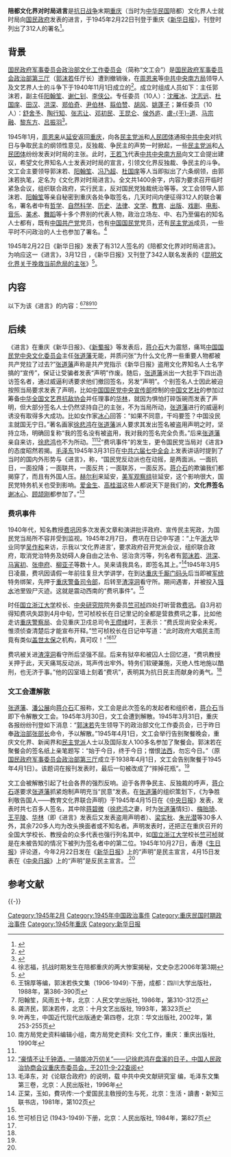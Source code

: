 '''陪都文化界对时局进言'''是[[抗日战争|抗日战争]]末期[[重庆|重庆]]（当时为[[中华民国|中华民国]]陪都）文化界人士就时局向[[国民政府|国民政府]]发表的进言，于1945年2月22日刊登于重庆《[[新华日报|新华日报]]》，刊登时列出了312人的署名<ref>{{Cite book|title=毛泽东瞩目的现代俊杰|last=叶绪民，刘海清主编|first=|publisher=武汉：长江文艺出版社|year=2003.11|isbn=7-5354-2641-7|location=|pages=312}}</ref>。

==背景==
[[国民政府军事委员会政治部文化工作委员会|国民政府军事委员会政治部文化工作委员会]]（简称“文工会”）是[[国民政府军事委员会政治部第三厅|国民政府军事委员会政治部第三厅]]（[[郭沫若|郭沫若]]任厅长）遭到撤销後，在[[周恩来|周恩来]]等[[中共中央南方局|中共中央南方局]]领导人及文艺界人士的斗争下于1940年11月1日成立的<ref>{{Cite book|title=巴渝文化概论|last=张万仪，庞国栋主编|first=|publisher=重庆：重庆大学出版社|year=2014.01|isbn=978-7-5624-7240-7|location=|pages=54}}</ref>。成立时组成人员如下：主任郭沫若，副主任[[阳翰笙|阳翰笙]]、[[谢仁钊|谢仁钊]]、[[李侠公|李侠公]]。专任委员（10人）：[[沈雁冰|沈雁冰]]、[[沈志远|沈志远]]、[[杜国庠|杜国庠]]、[[田汉|田汉]]、[[洪深|洪深]]、[[郑伯奇|郑伯奇]]、[[尹伯林|尹伯林]]、[[翦伯赞|翦伯赞]]、[[胡风|胡风]]、[[姚蓬子|姚蓬子]]；兼任委员（10人）：[[舒舍予|舒舍予]]、[[陶行知|陶行知]]、[[张志让|张志让]]、[[邓初民|邓初民]]、[[王昆仑|王昆仑]]、[[侯外庐|侯外庐]]、[[卢于道|盧-{于}-道]]、[[马宗融|马宗融]]、[[黎东方|黎东方]]、[[吕振羽|吕振羽]]<ref>{{Cite book|title=重庆市志 文学志|last=重庆市作家协会编纂|first=|publisher=重庆：[[西南师范大学出版社|西南师范大学出版社]]|year=2013.12|isbn=978-7-5621-6404-3|location=|pages=32}}</ref>。

1945年1月，[[周恩来|周恩来]]从[[延安|延安]]返回[[重庆|重庆]]，向各[[民主党派|民主党派]]和[[人民团体|人民团体]]通报[[中共中央|中共中央]]对抗日与争取民主的纲领性意见，反独裁、争民主的声势一时掀起，一些[[民主党派|民主党派]]和[[人民团体|人民团体]]纷纷发表对时局的主张。此时，[[王若飞|王若飞]]代表[[中共中央南方局|中共中央南方局]]向文工会提出建议，希望文化界知名人士发表对时局的宣言，引领文化界反独裁、争民主的斗争。文工会主要领导郭沫若、[[阳翰笙|阳翰笙]]、[[冯乃超|冯乃超]]、[[杜国庠|杜国庠]]等人当即拟出了六条纲领，由郭沫若执笔，定名为《文化界对时局进言》。全文共1400余字，内容为要求召开临时紧急会议，组织联合政府，实行民主，反对国民党独裁统治等等。文工会领导人郭沫若、[[阳翰笙|阳翰笙]]等亲自秘密到重庆各处争取签名，几天时间内便征得312人的联合署名，署名者中有[[哲学|哲学]]、[[自然科学|自然科学]]、[[历史|历史]]、[[法律|法律]]、[[文学|文学]]、[[教育|教育]]、[[出版|出版]]、[[戏剧|戏剧]]、[[电影|电影]]、[[音乐|音乐]]、[[美术|美术]]、[[舞蹈|舞蹈]]等十多个界别的代表人物，政治立场左、中、右乃至偏右的知名人士都有，既有[[中国共产党|中国共产党]]党员，也有[[中国国民党|中国国民党]]党员，还有[[民主党派|民主党派]]成员，一些平时不问政治的人士也参加了署名。<ref name=xzf>徐志福，抗战时期发生在陪都重庆的两大惨案揭秘，文史杂志2006年第3期</ref>

1945年2月22日《新华日报》发表了有312人签名的《陪都文化界对时局进言》。为响应这一《进言》，3月12日 ，《新华日报》又刊登了342人联名发表的《[[昆明文化界关于挽救当前危局的主张|昆明文化界关于挽救当前危局的主张]]》<ref>{{Cite book|title=昆明文史资料集萃 第5卷|last=中国人民政治协商会议云南省昆明市委员会编|first=|publisher=昆明：云南科技出版社|year=2009.12|isbn=978-7-5416-3655-4|location=|pages=3765}}</ref>。

==内容==
以下为该《进言》的内容：<ref>王锦厚等编，郭沫若佚文集（1906-1949）·下册，成都：四川大学出版社，1988年，第386-390页</ref><ref>阳翰笙，风雨五十年，北京：人民文学出版社, 1986年，第310-312页</ref><ref>龚济民，郭沫若传，北京：十月文艺出版社, 1993年，第323页</ref><ref>叶再生，中国近代现代出版通史·第四卷，北京：华文出版社, 2002年，第253-255页</ref><ref>南方局党史资料编辑小组，南方局党史资料: 文化工作，重庆：重庆出版社, 1990年</ref>

{{Cquote|陪都文化界对时局进言
“道穷则变”，是目前普遍的呼声，中国的时局无须我们“危词悚听”，更不容许我们再来“巧言文饰”了。

内部未能团结，政治贪墨成风，经济日趋竭蹙，人民尚待动员，军事急期改进，文化教育受着重重扼制，每况愈下，以致[[豫湘桂战役|无力阻止敌寇的进侵]]，更无力配合[[同盟国_(第二次世界大战)|盟军]]的反攻，在目前全世界战略接近胜利的阶段，而我们竟快要成为新时代的落伍者。全国的人民都在焦虑，全世界的盟友都在期待，我们处在万目睽睽的局势当中，无论如何是应当改弦易辙的时候了。

办法是有的，而且非常简单，只须及早实现民主，在野人士正日夕为此奔走呼号。政府最近也公开言明，准备提前结束党治，还政于民，足见人同此心，心同此理，无分朝野，共具悃忱。中国的危机是依然可以挽救的。

然而“日中必彗，操刀必割”，在今天迫切的时局之下， 空言民主固属画饼充饥，预约民主亦仅望梅止渴。今天的道路是应该当机立断，急转舵轮，凡有益于民主实现者便当举行，凡有碍于民主实现者便当废止，不应有瞬息的踌躇，更不应有丝毫的顾虑。其有益于民主实现者，在我们认为，应该是：

一、由[[国民政府|国民政府]]立即召集全国各党派所推选之公正人士组织一临时紧急会议，商讨应付目前时局的战时政治纲领，使内政、外交、财政、经济、教育、文化等均能有改进的依据，以作为[[国民大会|国民会议]]的前驱。、
二、由临时紧急会议推选干练人士组织一战时全国一致政府，以推行战时政治纲领，使内政、外交、财政、经济、教育、文化等均能与目前战事配合。

以上二大纲实为实现民主的必要步骤，政府既决心还政于民，且不愿人民空言民主，自宜采取此项步骤，使人民有实际参与政治的机会，共挽目前的危机。

更就有碍民主实现者而言，则有荦荦六大端，应该加以考虑。、
一、审査检阅制度除有关军事机密者外不应再行存在，凡一切限制人民活动之法令皆应废除， 使人民应享有的集会、结社、言论、出版、演出等之自由及早恢复。、
二、取消一切党化教育之设施，使学术研究与文化运动之自由得到充分的保障。、
三、停止特务活动，切实保障人民之身体自由，并释放一切政治犯及爱国青年。、
四、废除一切军事上对内相尅的政策，枪口一致对外，集中所有力量从事反攻。、
五、严惩一切贪赃枉法之狡猾官吏及囤积居奇之特殊商人，使国家财富集中于有用之生产与用度。、
六、取缔对盟邦歧视之言论，采取对英美苏平行外交，以博得盟邦之信任与谅解。

以上诸大端如能早日见诸实施，则军事形势必能稳定，反攻基础必能确立，最后胜利也毫无疑问，必能更有把握了。

故民主团结实为解决国内局势之主要前提，而在今天尤为争取国际地位的必须步骤。今天的时局虽然紧迫，而国际形势却大有利于我们，我们尤应趁此时机，早早决定我们的国策。

目前[[雅尔塔会议|克里米亚会议]]已告圆满结束。四月二十五日并将由[[中华民国|中]][[苏联|苏]][[英国|英]][[美国|美]][[法国|法]]五大国[[旧金山会议|在旧金山召集联合国会议]]，[[法西斯|法西斯]]和[[帝国主义|帝国主义]]已被普遍地宣布死刑，为全人类开出了民主和平的康庄的大道。

更以军事而言，苏联的大攻势正以雷霆万钧之力，雄师数路趋指[[柏林|柏林]]。英美联军更由西线积极进攻，[[纳粹德国|纳粹]]兽军巳陷于四面楚歌之中，不久当在它的巢窟里面遭受屠戮了。

美国在太平洋上的进军，也正和欧洲攻势桴鼓相应。美国的意志，在东方急于要在中国登陆作战，急于期待陆上力量的大反攻，以期能同时及早解决日本，更是切迫如火。

今天没有任何力量可以阻止苏联红军及英美盟军的进攻，也没有任何力量可以屈挠同盟国人民的意志。全世界都在吹奏着胜利进行曲，我们中国人民不愿自甘落伍，不愿在这世界战略接近胜利的阶段，仍有自私自利、苟且因循、等待胜利、甚至种下未来祸根的做法迎接我们民主胜利的光明的前途。形势是很鲜明的，民主者兴，不民主者亡。中国人民不甘沦亡，故一致要求民主团结，在这个洪大的奔流之前，任何力量也没有方法可以阻挡。

我们恳切地希望，希望全国人士敞开胸襟，把专制时代的一切陈根腐蒂打扫干净，贡献出无限的诚意、热情、勇气、睿智，迎接我们民主胜利的光明的前途。


——[[力扬|力扬]]、[[丁然|丁然]]、[[于去疾|-{于}-去疾]]、[[于友|-{于}-友]]、[[于伶|-{于}-伶]]、[[王戎_(话剧演员)|王戎]]、[[王采|王采]]、[[王岚|王岚]]、[[王琦_(美术家)|王琦]]、[[王亚平|王亚平]]、[[王冶秋|王冶秋]]、[[王复生|王复生]]、[[王郁天|王郁天]]、[[王深林|王深林]]、[[王超凡|王超凡]]、[[王治津|王治津]]、[[王务安|王务安]]、[[王进英|王进英]]、[[巴金|巴金]]、[[戈宝权|戈宝权]]、[[方令孺|方令孺]]、[[方兴岩|方兴岩]]、[[方学武|方学武]]、[[文怀沙|文怀沙]]、[[毛守昌|毛守昌]]、[[禾波|禾波]]、[[白薇_(作家)|白薇]]、[[白杨_(演员)|白杨]]、[[甘祠森|甘祠森]]、[[史东山|史东山]]、[[石西民|石西民]]、[[石炎|石炎]]、[[石啸冲|石啸冲]]、[[田一文|田一文]]、[[田涛_(作家)|田涛]]、[[田仲济|田仲济]]、[[司徒慧敏|司徒慧敏]]、[[史伊凡|史伊凡]]、[[伍禾|伍禾]]、[[任钧|任钧]]、[[任秋石|任秋石]]、[[朱海观|朱海观]]、[[朱鹤年|朱鹤年]]、[[老舍|老舍]]、[[吉联抗|吉联抗]]、[[仲秋元|仲秋元]]、[[沈扬|沈扬]]、[[沈浮|沈浮]]、[[沈钧儒|沈钧儒]]、[[沈静芷|沈静芷]]、[[沈经农|沈经农]]、[[沈慧|沈慧]]、[[王知伊|冷火]]、[[宋之的|宋之的]]、[[宋云彬|宋云彬]]、[[杜冰波|杜冰波]]、[[杜君慧_(卢兰)|杜君慧]]、[[杜国庠|杜国庠]]、[[吕霞光|吕霞光]]、[[吕恩|吕恩]]、[[汪子美|汪子美]]、[[汪刃锋|汪刃锋]]、[[何公敢|何公敢]]、[[何成湘|何成湘]]、[[余所亚|余所亚]]、[[沙千里|沙千里]]、[[李凌_(音乐家)|李凌]]、[[李畏|李畏]]、[[李士豪|李士豪]]、[[李可染|李可染]]、[[李声韵|李声韵]]、[[李恩杰|李恩杰]]、[[李华飞|李华飞]]、[[吴视|吴视]]、[[吴茵|吴茵]]、[[吴祖光|吴祖光]]、[[吴家骧|吴家骧]]、[[吴蔚云|吴蔚云]]、[[吴组缃|吴组缃]]、[[吴藻溪|吴藻溪]]、[[吴清友_(社会学家)|吴清友]]、[[吴泽_(历史学家)|吴泽]]、[[但杜宇|但杜宇]]、[[辛勤|辛勤]]、[[阮有秋|阮有秋]]、[[林谷|林谷]]、[[林辰|林辰]]、[[林仲易|林仲易]]、[[林举岱|林举岱]]、[[周而复|周而复]]、[[周知|周知]]、[[周峰|周峰]]、[[周谷城|周谷城]]、[[周徽林|周徽林]]、[[明敏|明敏]]、[[金月石|金月石]]、[[金仲华|金仲华]]、[[金善宝|金善宝]]、[[金钖如|金钖如]]、[[金瑞苓|金瑞苓]]、[[邵荃麟|邵荃麟]]、[[孟目的|孟目的]]、[[孟君谋|孟君谋]]、[[孟用潜|孟用潜]]、[[初大岩|初大岩]]、[[阿嘉|阿嘉]]、[[岳路|岳路]]、[[茅盾|茅盾]]、[[胡孑|胡孑]]、[[胡风|胡风]]、[[胡绳|胡绳]]、[[胡文淑|胡文淑]]、[[胡守愚|胡守愚]]、[[洪深|洪深]]、[[侯外庐|侯外庐]]、[[柳倩|柳倩]]、[[柳亚子|柳亚子]]、[[范朴斋|范朴斋]]、[[姚木溪|姚木溪]]、[[姚雪垠|姚雪垠]]、[[姚蓬子|姚蓬子]]、[[郁风|郁风]]、[[郁文哉|郁文哉]]、[[施白芜|施白芜]]、[[俞珊|俞珊]]、[[俞励犍|俞励犍]]、[[冼群|冼群]]、[[马义|马义]]、[[马宗融|马宗融]]、[[马寅初|马寅初]]、[[马思聪|马思聪]]、[[髙集|髙集]]、[[髙崇民|髙崇民]]、[[髙龙生|髙龙生]]、[[髙懿|髙懿]]、[[崔小萍|崔小萍]]、[[崔万秋|崔万秋]]、[[夏衍|夏衍]]、[[夏白|夏白]]、[[夏迪蒙|夏迪蒙]]、[[邢西萍|徐冰]]、[[徐迟|徐迟]]、[[徐昌霖|徐昌霖]]、[[徐悲鸿|徐悲鸿]]、[[袁水拍|袁水拍]]、[[梁希|梁希]]、[[梁纯夫|梁纯夫]]、[[梁永泰|梁永泰]]、[[梁公在|梁公在]]、[[索开|索开]]、[[孙伏园|孙伏园]]、[[孙陵_(1912年)|孙陵]]、[[孙源|孙源]]、[[孙坚白|孙坚白]]、[[孙施谊|孙施谊]]、[[孙锡纲|孙锡纲]]、[[秦柳方|秦柳方]]、[[秦牧|秦牧]]、[[康性天|康性天]]、[[祝公健|祝公健]]、[[殷子|殷子]]、[[殷野|殷野]]、[[耿震|耿震]]、[[凌珊如|凌珊如]]、[[郭沫若|郭沫若]]、[[郭春涛|郭春涛]]、[[郭培谦|郭培谦]]、[[郭树权|郭树权]]、[[梅林_(作家)|梅林]]、[[许士骐|许士骐]]、[[许幸之|许幸之]]、[[许桂明|许桂明]]、[[许涤新|许涤新]]、[[黄晨|黄晨]]、[[黄蕊_(民国)|黄蕊]]、[[黄若海|黄若海]]、[[黄洛峰|黄洛峰]]、[[黄宛苏|黄宛苏]]、[[黄碧野|黄碧野]]、[[黄荣灿|黄荣灿]]、[[黄寿慈|黄寿慈]]、[[舒维清|舒维清]]、[[堵述初|堵述初]]、[[毕相辉|毕相辉]]、[[盛家伦|盛家伦]]、[[陈之佛|陈之佛]]、[[陈文泉|陈文泉]]、[[陈先舟|陈先舟]]、[[陈先泽|陈先泽]]、[[陈原|陈原]]、[[陈润泉|陈润泉]]、[[陈鲤庭|陈鲤庭]]、[[陈翰伯|陈翰伯]]、[[陈翠华|陈翠华]]、[[陈烟桥|陈烟桥]]、[[陈迩冬|陈迩冬]]、[[陶金_(演员)|陶金]]、[[陶行知|陶行知]]、[[曹靖华|曹靖华]]、[[曹禺|曹禺]]、[[章石林|章石林]]、[[章汉夫|章汉夫]]、[[章靳以|章靳以]]、[[章曼蘋|章曼蘋]]、[[章超群|章超群]]、[[焦菊隐|焦菊隐]]、[[陆梦生|陆梦生]]、[[陆诒|陆诒]]、[[张正宇|张正宇]]、[[张申府|张申府]]、[[张西曼|张西曼]]、[[张光宇|张光宇]]、[[张志让|张志让]]、[[张定夫|张定夫]]、[[张明养|张明养]]、[[张孟闻|张孟闻]]、[[张鸿眉|张鸿眉]]、[[张静庐|张静庐]]、[[张铁弦|张铁弦]]、[[张瑞芳|张瑞芳]]、[[张雁|张雁]]、[[张磊_(民国)|张磊]]、[[张翼_(张雨亭)|张翼]]、[[张骏祥|张骏祥]]、[[张维冷|张维冷]]、[[张重英|张重英]]、[[冯乃超|冯乃超]]、[[冯文洛|冯文洛]]、[[冯雪峰|冯雪峰]]、[[傅彬然|傅彬然]]、[[傅抱石|傅抱石]]、[[华林_(中国文艺社)|华林]]、[[华嘉|华嘉]]、[[彭燕郊|彭燕郊]]、[[乔木_(作家)|乔木]]、[[覃英|覃英]]、[[覃必陶|覃必陶]]、[[舒绣文|舒绣文]]、[[曾敏之|曾敏之]]、[[汤灏|汤灏]]、[[阳翰笙|阳翰笙]]、[[贺礼逊|贺礼逊]]、[[贺孟斧|贺孟斧]]、[[黄巩_(民国)|黄巩]]、[[项堃|项堃]]、[[董时进|董时进]]、[[董鼎清|董鼎清]]、[[叶以群|叶以群]]、[[叶浅予|叶浅予]]、[[杨晦|杨晦]]、[[杨荣国|杨荣国]]、[[杨潮声|杨潮声]]、[[杨村彬|杨村彬]]、[[贾纬廉|贾纬廉]]、[[邹绿芷|邹绿芷]]、[[葛一虹|葛一虹]]、[[葛琴|葛琴]]、[[路翎|路翎]]、[[路曦|路曦]]、[[庄寿慈|庄寿慈]]、[[虞静子|虞静子]]、[[万灿|万灿]]、[[廖静文|廖静文]]、[[廖沫沙|廖沫沙]]、[[赵晓恩|赵晓恩]]、[[赵韫如|赵韫如]]、[[赵慧深|赵慧深]]、[[邓初民|邓初民]]、[[刘清扬|刘清扬]]、[[刘厚生|刘厚生]]、[[刘白羽|刘白羽]]、[[刘火子|刘火子]]、[[刘尊棋|刘尊棋]]、[[刘砥方|刘砥方]]、[[刘铁华|刘铁华]]、[[刘运筹|刘运筹]]、[[刘义斯|刘义斯]]、[[蒋路|蒋路]]、[[翦伯赞|翦伯赞]]、[[臧克家|臧克家]]、[[臧云远|臧云远]]、[[潘孑农|潘孑农]]、[[潘梓年|潘梓年]]、[[潘菽|潘菽]]、[[潘震亚|潘震亚]]、[[霍应人|霍应人]]、[[蔡仪|蔡仪]]、[[蔡楚生|蔡楚生]]、[[郑君里|郑君里]]、[[郑敏|郑敏]]、[[卢于道|盧-{于}-道]]、[[卢鸿基|卢鸿基]]、[[薛迪畅|薛迪畅]]、[[钱歌川|钱歌川]]、[[钱辛权|钱辛权]]、[[萧强_(作家)|萧强]]、[[萧隽英|萧隽英]]、[[戴爱莲|戴爱莲]]、[[谢冰心|谢冰心]]、[[谢添|谢添]]、[[龙季子|龙季子]]、[[聂绀弩|聂绀弩]]、[[韩北屏|韩北屏]]、[[韩涛|韩涛]]、[[罗家正|罗家正]]、[[罗髫渔|罗髫渔]]、[[严杰人|严杰人]]、[[魏志澄|魏志澄]]、[[蓝马|蓝马]]、[[蓝馥心|蓝馥心]]、[[苏怡|苏怡]]、[[顾颉刚|顾颉刚]]

}}

==后续==
《进言》在重庆《新华日报》、《[[新蜀报|新蜀报]]》等发表后，[[蒋介石|蒋介石]]大为震怒，痛骂[[中国国民党中央文化委员会|中国国民党中央文化委员会]]主任[[张道藩|张道藩]]无能，并质问张“为什么文化界一些重要人物都被共产党拉了过去?”[[张道藩|张道藩]]声称是共产党指示《新华日报》盗用文化界知名人士名字搞的“宣传”，保证让受骗者发表“声明”作废。随后，[[张道藩|张道藩]]派出一大批手下四出造访签名者，通过威逼利诱要求他们撤回签名，另发“声明”。个别签名人士因此被迫按照当局要求发表了声明，比如[[中国国民党中央宣传部|中国国民党中央宣传部]]控制的[[中国文艺社|中国文艺社]]的参加过筹备[[中华全国文艺界抗敌协会|中华全国文艺界抗敌协会]]并任理事的[[华林_(中国文艺社)|华林]]，就因为惧怕打碎饭碗而发表了声明，但大部分签名人士仍然坚持自己的主张，不为当局所动，[[张道藩|张道藩]]进行的威逼利诱没有取得多大成功。比如女作家[[冰心|冰心]]回答：“如果不同意，干吗要签？中国没民主就国无宁日。”著名画家[[徐悲鸿|徐悲鸿]]在[[张道藩|张道藩]]派人要求其发出签名被盗用声明之时，坚持立场，明确回复称“我的签名没有被盗用，我对我的签名完全负责。”后来[[张道藩|张道藩]]亲自来访，[[徐悲鸿|徐悲鸿]]也不为所动。<ref name=xzf/><ref>[http://www.cqzx.gov.cn/wszc_show.aspx?classid=195&id=6169 “豪情不让千钟酒，一骑能冲万仞关”——记徐悲鸿在盘溪的日子，中国人民政治协商会议重庆市委员会，于2011-9-22查阅]{{Dead link|date=2018年6月 |bot=InternetArchiveBot |fix-attempted=no }}</ref>“费巩事件”的发生，更令国民党当局对《进言》的态度昭然若揭。[[毛泽东|毛泽东]]1945年3月31日在[[中共六届七中全会|中共六届七中全会]]上发表讲话时提到了当时的国内外形势与《进言》，称，“国民党反动派也在动摇，是两面派。一面抗日，一面投降；一面联共，一面反共；一面联苏，一面反苏。[[蒋介石|蒋介石]]的欺骗我们都揭穿了，而且有外国人压。[[赫尔利|赫尔利]]来延安，[[美军观察组|美军观察组]]驻延安，这个影响很大，国民党特务机关也受到影响。[[爱金生|爱金生]]、[[高桂滋|高桂滋]]这些人都说天下是我们的，'''文化界签名'''[[谢冰心|谢冰心]]、[[顾颉刚|顾颉刚]]都参加了。”<ref>毛泽东，对《论联合政府》的说明，载 中共中央文献研究室 编，毛泽东文集第三卷，北京：人民出版社，1996年</ref>

===费巩事件===
{{main|费巩}}
1940年代，知名教授[[费巩|费巩]]因多次发表文章和演讲批评政府、宣传民主宪政，为国民党当局所不容并受到监视。1945年2月7日， 费巩在日记中写道：“上午[[浙江大学|浙大]]毕业同学[[吴作和|吴作和]]来访，示我以‘文化界进言’，要求政府召开党派会议，组织联合政府，取消党治特务及妨碍人身自由之法令、惩治贪污等，列名者有[[郭沫若|郭沫若]]、[[洪深|洪深]]、[[马寅初|马寅初]]、[[张申府|张申府]]、[[柳亚子|柳亚子]]等数十人。吴来请我具名，即签名其上。”<ref>正棠，玉如，費巩传:一个爱国民主敎授的生与死，北京：生活・讀書・新知三联书店，1981年，第102页</ref>1945年3月5日凌晨，费巩因请假一年前往复旦大学讲学，在到达[[重庆|重庆]][[千厮门码头|千厮门码头]]后当即被[[军统|军统]]特务绑架，先押于[[重庆警备司令部|重庆警备司令部]]，后转至[[渣滓洞|渣滓洞]]看守所。期间遇害，并被投入[[镪水|镪水]]池里毁尸灭迹。这就是震动西南的“费巩事件”。<ref name=xzf/>

时任[[国立浙江大学|国立浙江大学]]校长、[[中央研究院|中央研究院]]院务委员[[竺可桢|竺可桢]]四处打听营救[[费巩|费巩]]。自3月初得知费巩失踪到4月中旬，竺可桢校长在日记里记的全都是营救费巩之事，比如他走访[[重庆警察局|重庆警察局]]、会见重庆卫戍总司令[[王缵绪|王缵绪]]时，王表示：“费氏现尚安全未死，惟须侦查清楚后才能宣布开释。”竺可桢校长在日记中写道：“此时政府大唱民主而竟有类似[[盖世太保|盖世太保]]之机构，真可叹！“<ref>竺可桢日记 (1943-1949)·下册，北京：人民出版社, 1984年，第827页</ref><ref name=xzf/>

费巩被关进[[渣滓洞|渣滓洞]]看守所后坚强不屈。后来有狱卒和被囚人士回忆道，“费巩教授关押于此，天天痛骂反动派，骂声传出牢外。特务们软硬兼施，灭绝人性地施以酷刑，也无济于事。”他的囚室墙上刻着“费巩”，表明其为抗日民主而献身的勇气。<ref name=xzf/>

===文工会遭解散===
{{main|国民政府军事委员会政治部文化工作委员会}}
[[张道藩|张道藩]]、[[潘公展|潘公展]]向[[蒋介石|蒋介石]]汇报称，文工会是此次签名的发起者和组织者，[[蒋介石|蒋介石]]当即下令解散文工会。1945年3月30日，文工会遭到解散。1945年3月31日，重庆各报纷纷刊登如下消息：“[[郭沫若|郭沫若]]先生领导下的政治部文化工作委员会，已于昨日奉[[国民政府军事委员会政治部|政治部]][[张道藩|张部长]]命令，予以解散。”1945年4月1日，文工会举行告别聚餐晚会，重庆文化界、新闻界和[[民主党派|民主党派]]人士以及国际友人100多名参加了聚餐会。郭沫若在聚餐会的签名纸上亲笔题写：“始于今日，终于今日；憎恨[[法西斯|法西]]，勿忘今日。”（原[[国民政府军事委员会政治部第三厅|国民政府军事委员会政治部第三厅]]成立于1938年4月1日，文工会告别聚餐于1945年4月1日）。该题词在报刊发表时，最后一句被改成了“摔掉花瓶”。<ref name=xzf/>

文工会被解散引起了社会各界的强烈反响。迫于各界争民主、反独裁的呼声，[[蒋介石|蒋介石]]遂要求[[张道藩|张道藩]]抓紧炮制声明充当“民意”发表。在[[张道藩|张道藩]]的组织策划下，《为争胜利敬告国人——教育文化界联合声明》于1945年4月15日在《[[中央日报|中央日报]]》发表，发表时共七百多人签名，其中除[[蒋碧微|蒋碧微]]（[[徐悲鸿|徐悲鸿]]之妻，时为[[张道藩|张道藩]]情妇）、[[梅贻琦|梅贻琦]]、[[王平陵|王平陵]]、[[华林_(中国文艺社)|华林]]（即《进言》发表后又发表盗用声明者）、[[梁实秋|梁实秋]]、[[朱光潜|朱光潜]]等30多人外，其余720多人均为改头换面者或不知名者。声明发表时，还把正在重庆召开的全国大学校长、教授会的众多代表也强行列名其中，如[[国立浙江大学|国立浙江大学]]校长[[竺可桢|竺可桢]]就是在未被告知的情况下被列为签名者中的第二位。1945年10月27日，香港《[[生日报|生日报]]》评论道，今年2月22日发在《[[新华日报|新华日报]]》上的“声明”是民主宣言，4月15日发表在《[[中央日报|中央日报]]》上的“声明”是反民主宣言。 <ref name=xzf/>

== 参考文献 ==
{{Reflist|2}}

{{-}}
{{第二次国共内战}}

[[Category:1945年2月|Category:1945年2月]]
[[Category:1945年中国政治事件|Category:1945年中国政治事件]]
[[Category:重庆民国时期政治事件|Category:重庆民国时期政治事件]]
[[Category:1945年重庆|Category:1945年重庆]]
[[Category:新华日报|Category:新华日报]]